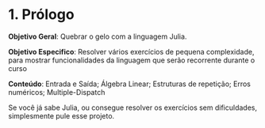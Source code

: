 # 1. Prólogo


**Objetivo Geral**: Quebrar o gelo com a linguagem Julia.

**Objetivo Especifico**: Resolver vários exercícios de pequena complexidade, para mostrar funcionalidades da linguagem que serão recorrente durante o curso

**Conteúdo**: Entrada e Saída; Álgebra Linear; Estruturas de repetição; Erros numéricos; Multiple-Dispatch

Se você já sabe Julia, ou consegue resolver os exercícios sem dificuldades, simplesmente pule esse projeto.